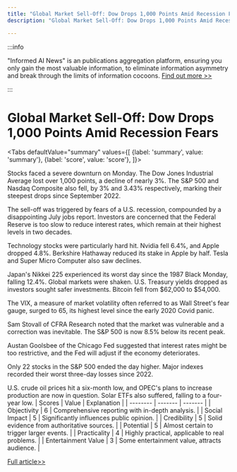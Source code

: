 ```yaml
---
title: "Global Market Sell-Off: Dow Drops 1,000 Points Amid Recession Fears"
description: "Global Market Sell-Off: Dow Drops 1,000 Points Amid Recession Fears"

---
```



:::info

"Informed AI News" is an publications aggregation platform, ensuring you only gain the most valuable information, to eliminate information asymmetry and break through the limits of information cocoons.  [Find out more >>](/)

:::

# Global Market Sell-Off: Dow Drops 1,000 Points Amid Recession Fears


<Tabs
	defaultValue="summary"
	values={[
	{label: 'summary', value: 'summary'},
	{label: 'score', value: 'score'},
]}>
<TabItem value="summary">


Stocks faced a severe downturn on Monday. The Dow Jones Industrial Average lost over 1,000 points, a decline of nearly 3%. The S&P 500 and Nasdaq Composite also fell, by 3% and 3.43% respectively, marking their steepest drops since September 2022.

The sell-off was triggered by fears of a U.S. recession, compounded by a disappointing July jobs report. Investors are concerned that the Federal Reserve is too slow to reduce interest rates, which remain at their highest levels in two decades.

Technology stocks were particularly hard hit. Nvidia fell 6.4%, and Apple dropped 4.8%. Berkshire Hathaway reduced its stake in Apple by half. Tesla and Super Micro Computer also saw declines.

Japan's Nikkei 225 experienced its worst day since the 1987 Black Monday, falling 12.4%. Global markets were shaken. U.S. Treasury yields dropped as investors sought safer investments. Bitcoin fell from $62,000 to $54,000.

The VIX, a measure of market volatility often referred to as Wall Street's fear gauge, surged to 65, its highest level since the early 2020 Covid panic.

Sam Stovall of CFRA Research noted that the market was vulnerable and a correction was inevitable. The S&P 500 is now 8.5% below its recent peak.

Austan Goolsbee of the Chicago Fed suggested that interest rates might be too restrictive, and the Fed will adjust if the economy deteriorates.

Only 22 stocks in the S&P 500 ended the day higher. Major indexes recorded their worst three-day losses since 2022.

U.S. crude oil prices hit a six-month low, and OPEC's plans to increase production are now in question. Solar ETFs also suffered, falling to a four-year low.
</TabItem>
<TabItem value="score">
	| Scores     | Value   | Explanation |
	| -------- | ------- | ------- |
	| Objectivity  | 6    | Comprehensive reporting with in-depth analysis.    |
	| Social Impact | 5     | Significantly influences public opinion.    |
	| Credibility    | 5    | Solid evidence from authoritative sources.    |
	| Potential    | 5    | Almost certain to trigger larger events.    |
	| Practicality    | 4    | Highly practical, applicable to real problems.    |
	| Entertainment Value    | 3    | Some entertainment value, attracts audience.    |
</TabItem>
</Tabs>

[Full article>>](https://www.cnbc.com/2024/08/04/stock-market-today-live-updates.html)
